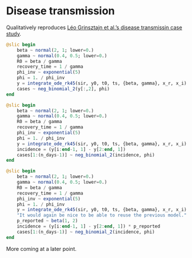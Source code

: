 # Disease transmission

Qualitatively reproduces [Léo Grinsztajn et al.'s disease transmissin case study](https://mc-stan.org/learn-stan/case-studies/boarding_school_case_study.html).

```julia
@slic begin 
    beta ~ normal(2, 1; lower=0.)
    gamma ~ normal(0.4, 0.5; lower=0.)
    R0 = beta / gamma
    recovery_time = 1 / gamma
    phi_inv ~ exponential(5)
    phi = 1. / phi_inv
    y = integrate_ode_rk45(sir, y0, t0, ts, {beta, gamma}, x_r, x_i)
    cases ~ neg_binomial_2(y[:,2], phi)
end
```

```julia
@slic begin 
    beta ~ normal(2, 1; lower=0.)
    gamma ~ normal(0.4, 0.5; lower=0.)
    R0 = beta / gamma
    recovery_time = 1 / gamma
    phi_inv ~ exponential(5)
    phi = 1. / phi_inv
    y = integrate_ode_rk45(sir, y0, t0, ts, {beta, gamma}, x_r, x_i)
    incidence = (y[i:end-1, 1] - y[2:end, 1])
    cases[1:(n_days-1)] ~ neg_binomial_2(incidence, phi)
end
```

```julia
@slic begin 
    beta ~ normal(2, 1; lower=0.)
    gamma ~ normal(0.4, 0.5; lower=0.)
    R0 = beta / gamma
    recovery_time = 1 / gamma
    phi_inv ~ exponential(5)
    phi = 1. / phi_inv
    y = integrate_ode_rk45(sir, y0, t0, ts, {beta, gamma}, x_r, x_i)
    "It would again be nice to be able to reuse the previous model."
    p_reported ~ beta(1, 2)
    incidence = (y[i:end-1, 1] - y[2:end, 1]) * p_reported
    cases[1:(n_days-1)] ~ neg_binomial_2(incidence, phi)
end
```

More coming at a later point.